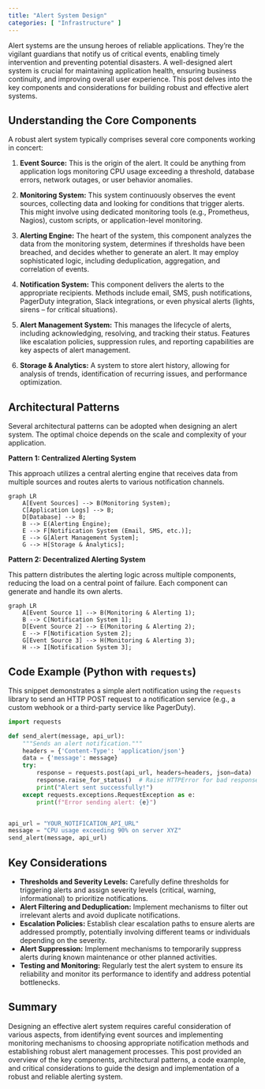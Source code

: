 ```yaml
---
title: "Alert System Design"
categories: [ "Infrastructure" ]
---
```



Alert systems are the unsung heroes of reliable applications. They're the vigilant guardians that notify us of critical events, enabling timely intervention and preventing potential disasters.  A well-designed alert system is crucial for maintaining application health, ensuring business continuity, and improving overall user experience.  This post delves into the key components and considerations for building robust and effective alert systems.


## Understanding the Core Components

A robust alert system typically comprises several core components working in concert:

1. **Event Source:** This is the origin of the alert.  It could be anything from application logs monitoring CPU usage exceeding a threshold, database errors, network outages, or user behavior anomalies.

2. **Monitoring System:** This system continuously observes the event sources, collecting data and looking for conditions that trigger alerts. This might involve using dedicated monitoring tools (e.g., Prometheus, Nagios), custom scripts, or application-level monitoring.

3. **Alerting Engine:** The heart of the system, this component analyzes the data from the monitoring system, determines if thresholds have been breached, and decides whether to generate an alert. It may employ sophisticated logic, including deduplication, aggregation, and correlation of events.

4. **Notification System:**  This component delivers the alerts to the appropriate recipients.  Methods include email, SMS, push notifications, PagerDuty integration, Slack integrations, or even physical alerts (lights, sirens – for critical situations).

5. **Alert Management System:** This manages the lifecycle of alerts, including acknowledging, resolving, and tracking their status.  Features like escalation policies, suppression rules, and reporting capabilities are key aspects of alert management.

6. **Storage & Analytics:**  A system to store alert history, allowing for analysis of trends, identification of recurring issues, and performance optimization.


## Architectural Patterns

Several architectural patterns can be adopted when designing an alert system.  The optimal choice depends on the scale and complexity of your application.

**Pattern 1: Centralized Alerting System**

This approach utilizes a central alerting engine that receives data from multiple sources and routes alerts to various notification channels.

```mermaid
graph LR
    A[Event Sources] --> B(Monitoring System);
    C[Application Logs] --> B;
    D[Database] --> B;
    B --> E(Alerting Engine);
    E --> F[Notification System (Email, SMS, etc.)];
    E --> G[Alert Management System];
    G --> H[Storage & Analytics];
```

**Pattern 2: Decentralized Alerting System**

This pattern distributes the alerting logic across multiple components, reducing the load on a central point of failure.  Each component can generate and handle its own alerts.

```mermaid
graph LR
    A[Event Source 1] --> B(Monitoring & Alerting 1);
    B --> C[Notification System 1];
    D[Event Source 2] --> E(Monitoring & Alerting 2);
    E --> F[Notification System 2];
    G[Event Source 3] --> H(Monitoring & Alerting 3);
    H --> I[Notification System 3];
```


## Code Example (Python with `requests`)

This snippet demonstrates a simple alert notification using the `requests` library to send an HTTP POST request to a notification service (e.g., a custom webhook or a third-party service like PagerDuty).


```python
import requests

def send_alert(message, api_url):
    """Sends an alert notification."""
    headers = {'Content-Type': 'application/json'}
    data = {'message': message}
    try:
        response = requests.post(api_url, headers=headers, json=data)
        response.raise_for_status()  # Raise HTTPError for bad responses (4xx or 5xx)
        print("Alert sent successfully!")
    except requests.exceptions.RequestException as e:
        print(f"Error sending alert: {e}")


api_url = "YOUR_NOTIFICATION_API_URL"
message = "CPU usage exceeding 90% on server XYZ"
send_alert(message, api_url)
```


##  Key Considerations

* **Thresholds and Severity Levels:** Carefully define thresholds for triggering alerts and assign severity levels (critical, warning, informational) to prioritize notifications.
* **Alert Filtering and Deduplication:** Implement mechanisms to filter out irrelevant alerts and avoid duplicate notifications.
* **Escalation Policies:**  Establish clear escalation paths to ensure alerts are addressed promptly, potentially involving different teams or individuals depending on the severity.
* **Alert Suppression:**  Implement mechanisms to temporarily suppress alerts during known maintenance or other planned activities.
* **Testing and Monitoring:**  Regularly test the alert system to ensure its reliability and monitor its performance to identify and address potential bottlenecks.



## Summary

Designing an effective alert system requires careful consideration of various aspects, from identifying event sources and implementing monitoring mechanisms to choosing appropriate notification methods and establishing robust alert management processes.  This post provided an overview of the key components, architectural patterns, a code example, and critical considerations to guide the design and implementation of a robust and reliable alerting system.

